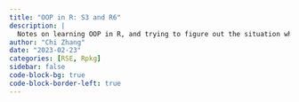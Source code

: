 ```yaml
---
title: "OOP in R: S3 and R6"
description: |
  Notes on learning OOP in R, and trying to figure out the situation where I can benefit from using OOP.
author: "Chi Zhang"
date: "2023-02-23"
categories: [RSE, Rpkg]
sidebar: false
code-block-bg: true
code-block-border-left: true
---
```




